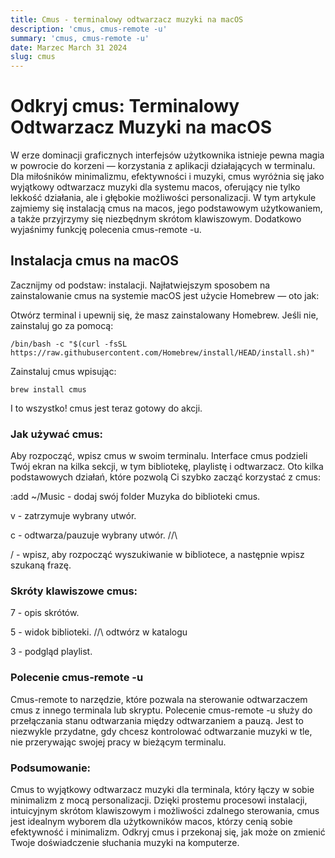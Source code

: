 ```yaml
---
title: Cmus - terminalowy odtwarzacz muzyki na macOS
description: 'cmus, cmus-remote -u'
summary: 'cmus, cmus-remote -u'
date: Marzec March 31 2024
slug: cmus
---
```


# Odkryj cmus: Terminalowy Odtwarzacz Muzyki na macOS

W erze dominacji graficznych interfejsów użytkownika istnieje pewna magia w powrocie do korzeni — korzystania z aplikacji działających w terminalu. Dla miłośników minimalizmu, efektywności i muzyki, cmus wyróżnia się jako wyjątkowy odtwarzacz muzyki dla systemu macos, oferujący nie tylko lekkość działania, ale i głębokie możliwości personalizacji. W tym artykule zajmiemy się instalacją cmus na macos, jego podstawowym użytkowaniem, a także przyjrzymy się niezbędnym skrótom klawiszowym. Dodatkowo wyjaśnimy funkcję polecenia cmus-remote -u.

## Instalacja cmus na macOS

Zacznijmy od podstaw: instalacji. Najłatwiejszym sposobem na zainstalowanie cmus na systemie macOS jest użycie Homebrew — oto jak:

Otwórz terminal i upewnij się, że masz zainstalowany Homebrew. Jeśli nie, zainstaluj go za pomocą:

```shell
/bin/bash -c "$(curl -fsSL https://raw.githubusercontent.com/Homebrew/install/HEAD/install.sh)"
```

Zainstaluj cmus wpisując:

```shell
brew install cmus
```

I to wszystko! cmus jest teraz gotowy do akcji.

### Jak używać cmus:

Aby rozpocząć, wpisz cmus w swoim terminalu. Interface cmus podzieli Twój ekran na kilka sekcji, w tym bibliotekę, playlistę i odtwarzacz. Oto kilka podstawowych działań, które pozwolą Ci szybko zacząć korzystać z cmus:

:add ~/Music - dodaj swój folder Muzyka do biblioteki cmus.

v - zatrzymuje wybrany utwór.

c - odtwarza/pauzuje wybrany utwór. //\\ 

/ - wpisz, aby rozpocząć wyszukiwanie w bibliotece, a następnie wpisz szukaną frazę.

### Skróty klawiszowe cmus:

7 - opis skrótów.

5 - widok biblioteki. //\\ odtwórz w katalogu

3 - podgląd playlist.

### Polecenie cmus-remote -u

Cmus-remote to narzędzie, które pozwala na sterowanie odtwarzaczem cmus z innego terminala lub skryptu. Polecenie cmus-remote -u służy do przełączania stanu odtwarzania między odtwarzaniem a pauzą. Jest to niezwykle przydatne, gdy chcesz kontrolować odtwarzanie muzyki w tle, nie przerywając swojej pracy w bieżącym terminalu.

### Podsumowanie:

Cmus to wyjątkowy odtwarzacz muzyki dla terminala, który łączy w sobie minimalizm z mocą personalizacji. Dzięki prostemu procesowi instalacji, intuicyjnym skrótom klawiszowym i możliwości zdalnego sterowania, cmus jest idealnym wyborem dla użytkowników macos, którzy cenią sobie efektywność i minimalizm. Odkryj cmus i przekonaj się, jak może on zmienić Twoje doświadczenie słuchania muzyki na komputerze.